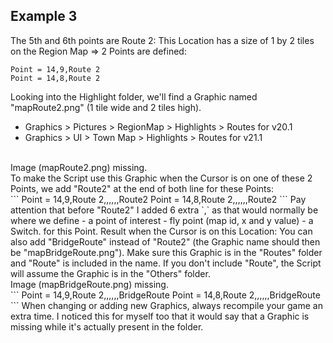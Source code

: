 ## Example 3

The 5th and 6th points are Route 2:
<ImageWithCaption src="/images/documentation/region-map/Route2-0.png" caption="Route 2" align="left" size="tiny"/>
This Location has a size of 1 by 2 tiles on the Region Map => 2 Points are defined:
<br/>
```
Point = 14,9,Route 2
Point = 14,8,Route 2
```
Looking into the Highlight folder, we'll find a Graphic named "mapRoute2.png" (1 tile wide and 2 tiles high).
- Graphics > Pictures > RegionMap > Highlights > Routes for v20.1
- Graphics > UI > Town Map > Highlights > Routes for v21.1
<br/>
Image (mapRoute2.png) missing.
<br/>
To make the Script use this Graphic when the Cursor is on one of these 2 Points, we add "Route2" at the end of both line for these Points:
<br/>
```
Point = 14,9,Route 2,,,,,,Route2
Point = 14,8,Route 2,,,,,,Route2
```
Pay attention that before "Route2" I added 6 extra `,` as that would normally be where we define
- a point of interest 
- fly point (map id, x and y value)
- a Switch.
for this Point.
Result when the Cursor is on this Location:
<ImageWithCaption src="/images/documentation/region-map/Route2-1.png" caption="Route 2 Highlighted" align="left" size="tiny"/>
You can also add "BridgeRoute" instead of "Route2" (the Graphic name should then be "mapBridgeRoute.png"). Make sure this Graphic is in the "Routes" folder and "Route" is included in the name. If you don't include "Route", the Script will assume the Graphic is in the "Others" folder.
<br/>
Image (mapBridgeRoute.png) missing.
<br/>
```
Point = 14,9,Route 2,,,,,,BridgeRoute
Point = 14,8,Route 2,,,,,,BridgeRoute
```
When changing or adding new Graphics, always recompile your game an extra time. I noticed this for myself too that it would say that a Graphic is missing while it's actually present in the folder.
<br/>